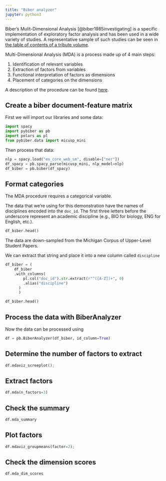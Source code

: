 ```yaml
---
title: "Biber analyzer"
jupyter: python3
---
```


Biber's Mulit-Dimensional Analysis [@biber1985investigating] is a specific implementation of exploratory factor analysis and has been used in a wide variety of studies. A representative sample of such studies can be seen in [the table of contents of a tribute volume](https://benjamins.com/catalog/scl.60){.external target="_blank"}.

Multi-Dimensional Analysis (MDA) is a process made up of 4 main steps:

1. Identification of relevant variables
2. Extraction of factors from variables
3. Functional interpretation of factors as dimensions
4. Placement of categories on the dimensions

A description of the procedure can be found [here](https://www.uni-bamberg.de/fileadmin/eng-ling/fs/Chapter_21/1Welcome.html){.external target="_blank"}.

## Create a biber document-feature matrix

First we will import our libraries and some data:

```python
import spacy
import pybiber as pb
import polars as pl
from pybiber.data import micusp_mini
```

Then process that data:

```python
nlp = spacy.load("en_core_web_sm", disable=["ner"])
df_spacy = pb.spacy_parse(micusp_mini, nlp_model=nlp)
df_biber = pb.biber(df_spacy)
```

## Format categories

The MDA procedure requires a categorical variable.

The data that we're using for this demonstration have the names of disciplines encoded into the `doc_id`. The first three letters before the underscore represent an academic discipline (e.g., BIO for biology, ENG for English, etc.).

```python
df_biber.head()
```

::: {.callout-note}
The data are down-sampled from the Michigan Corpus of Upper-Level Student Papers.
:::

We can extract that string and place it into a new column called `discipline`

```python
df_biber = (
    df_biber
    .with_columns(
        pl.col("doc_id").str.extract(r"^([A-Z])+", 0)
        .alias("discipline")
	  )
      )

df_biber.head()
```

## Process the data with BiberAnalyzer

Now the data can be processed using [](`~pybiber.biber_analyzer.BiberAnalyzer`)

```python
df = pb.BiberAnalyzer(df_biber, id_column=True)
```

## Determine the number of factors to extract


```python
df.mdaviz_screeplot();
```

## Extract factors

```python
df.mda(n_factors=3)
```

## Check the summary

```python
df.mda_summary
```

## Plot factors

```python
df.mdaviz_groupmeans(factor=2);
```

## Check the dimension scores
```python
df.mda_dim_scores
```